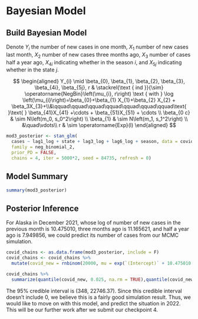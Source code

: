# Bayesian Model

## Build Bayesian Model

Denote $Y_i$ the number of new cases in one month, $X_{1}$ number of new cases last month, $X_2$ number of new cases three months ago, $X_3$ number of cases half a year ago, $X_{4i}$ indicating whether in the season $i$,  and $X_{5j}$ indicating whether in the state $j$.

$$
\begin{aligned}
Y_{i} \mid \beta_{0}, \beta_{1}, \beta_{2}, \beta_{3}, \beta_{4i}, \beta_{5j}, r & \stackrel{\text { ind }}{\sim} \operatorname{NegBin}\left(\mu_{i}, r\right) \text { with } \log \left(\mu_{i}\right)=\beta_{0}+\beta_{1} X_{1}+\beta_{2} X_{2} + \beta_3X_{3}+\\&\qquad\qquad\qquad\qquad\qquad\qquad\qquad\text{ }\text{ } \beta_{41}X_{41} +\cdots + \beta_{51}X_{51} + \cdots \\
\beta_{0 c} & \sim N\left(m_0, s_0^2\right) \\
\beta_{1} & \sim N\left(m_1, s_1^2\right) \\
&\quad\vdots\\
r & \sim \operatorname{Exp}(l)
\end{aligned}
$$

```r
mod3_posterior <- stan_glm(
  cases ~ lag1_log + state + lag3_log + lag6_log + season, data = covid19_month,
  family = neg_binomial_2,
  prior_PD = FALSE,
  chains = 4, iter = 5000*2, seed = 84735, refresh = 0)
```

## Model Summary

```r
summary(mod3_posterior)
```

## Posterior Inference 

For Alaska in December 2021, whose log of number of new cases in the previous month is 10.475010, three months ago is 11.165621, and half a year ago is 7.949856, we could predict its number of cases from our MCMC simulation.

```r
covid_chains <- as.data.frame(mod3_posterior, include = F)
covid_chains <- covid_chains %>%
  mutate(covid_new = rnbinom(20000, mu = exp(`(Intercept)` + 10.475010 * lag1_log + 11.165621 * lag3_log + 7.949856 * lag6_log + stateAlaska + seasonwinter), size = reciprocal_dispersion))
```

```r
covid_chains %>%
  summarize(quantile(covid_new, 0.025, na.rm = TRUE),quantile(covid_new, 0.975, na.rm = TRUE))
```

The 95% credible interval is (348, 22746.37). Since this credible interval doesn't include 0, we believe this is a fairly good simulation result. Thus, we would like to move on with this model, and predict the situation in 2022. This will be our further work after we submit our checkpoint 4.



